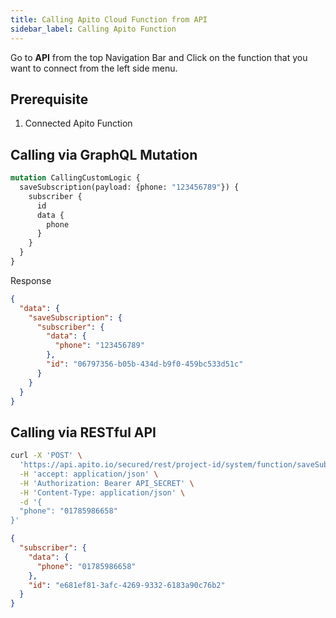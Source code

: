 ```yaml
---
title: Calling Apito Cloud Function from API
sidebar_label: Calling Apito Function
---
```


Go to **API** from the top Navigation Bar and Click on the function that you want to connect from the left side menu.

## Prerequisite
1. Connected Apito Function

## Calling via GraphQL Mutation

```graphql
mutation CallingCustomLogic {
  saveSubscription(payload: {phone: "123456789"}) {
    subscriber {
      id
      data {
        phone
      }
    }
  }
}
```
Response
```json
{
  "data": {
    "saveSubscription": {
      "subscriber": {
        "data": {
          "phone": "123456789"
        },
        "id": "06797356-b05b-434d-b9f0-459bc533d51c"
      }
    }
  }
}
```

## Calling via RESTful API

```bash
curl -X 'POST' \
  'https://api.apito.io/secured/rest/project-id/system/function/saveSubscriptions' \
  -H 'accept: application/json' \
  -H 'Authorization: Bearer API_SECRET' \
  -H 'Content-Type: application/json' \
  -d '{
  "phone": "01785986658"
}'
```

```json
{
  "subscriber": {
    "data": {
      "phone": "01785986658"
    },
    "id": "e681ef81-3afc-4269-9332-6183a90c76b2"
  }
}
```
